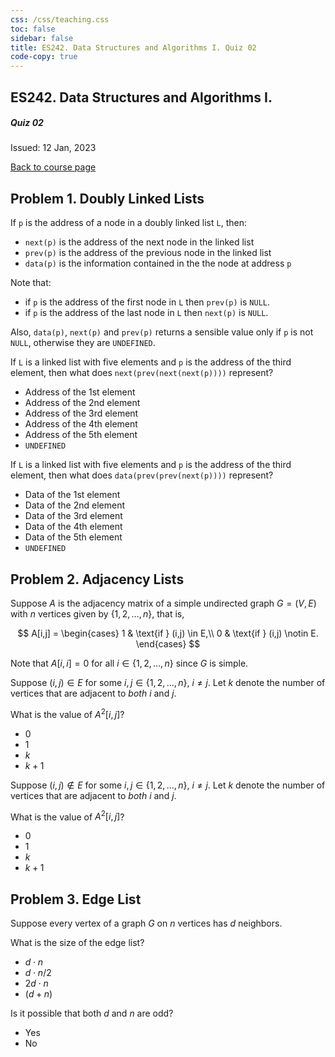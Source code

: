 ```yaml
---
css: /css/teaching.css
toc: false
sidebar: false
title: ES242. Data Structures and Algorithms I. Quiz 02
code-copy: true
---
```


:::{.column-body-outset}

## ES242. Data Structures and Algorithms I.

##### Quiz 02 

Issued: 12 Jan, 2023

[Back to course page](../index.qmd)

:::{.callout-note icon="false"}

# Problem 1. Doubly Linked Lists

If `p` is the address of a node in a doubly linked list `L`, then:

- `next(p)` is the address of the next node in the linked list 
- `prev(p)` is the address of the previous node in the linked list 
- `data(p)` is the information contained in the the node at address `p`

Note that:

- if `p` is the address of the first node in `L` then `prev(p)` is `NULL`.
- if `p` is the address of the last node in `L` then `next(p)` is `NULL`.

Also,  `data(p)`, `next(p)` and `prev(p)` returns a sensible value only if `p` is not `NULL`, otherwise they are `UNDEFINED`.

If `L` is a linked list with five elements and `p` is the address of the third element, then what does `next(prev(next(next(p))))` represent?

- Address of the 1st element
- Address of the 2nd element
- Address of the 3rd element
- Address of the 4th element
- Address of the 5th element
- `UNDEFINED`

If `L` is a linked list with five elements and `p` is the address of the third element, then what does `data(prev(prev(next(p))))` represent?

- Data of the 1st element
- Data of the 2nd element
- Data of the 3rd element
- Data of the 4th element
- Data of the 5th element
- `UNDEFINED`

:::


:::{.callout-note icon="false"}

# Problem 2. Adjacency Lists

Suppose $A$ is the adjacency matrix of a simple undirected graph $G = (V,E)$ with $n$ vertices given by $\{1,2,\ldots,n\}$, that is, 

$$
    A[i,j] =
    \begin{cases}
      1 & \text{if } (i,j) \in E,\\
      0 & \text{if } (i,j) \notin E.
    \end{cases}
$$

Note that $A[i,i] = 0$ for all $i \in \{1,2,\ldots,n\}$ since $G$ is simple.

Suppose $(i,j) \in E$ for some $i,j \in \{1,2,\ldots,n\}$, $i \neq j$. Let $k$ denote the number of vertices that are adjacent to _both_ $i$ and $j$.

What is the value of $A^2[i,j]$?

- $0$
- $1$
- $k$
- $k+1$


Suppose $(i,j) \notin E$ for some $i,j \in \{1,2,\ldots,n\}$, $i \neq j$. Let $k$ denote the number of vertices that are adjacent to _both_ $i$ and $j$.

What is the value of $A^2[i,j]$?

- $0$
- $1$
- $k$
- $k+1$

:::


:::{.callout-note icon="false"}

# Problem 3. Edge List

Suppose every vertex of a graph $G$ on $n$ vertices has $d$ neighbors.

What is the size of the edge list?

- $d \cdot n$
- $d \cdot n/2$
- $2d \cdot n$
- $(d + n)$

Is it possible that both $d$ and $n$ are odd?

- Yes
- No

:::

:::